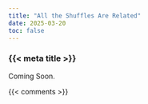 ```yaml
---
title: "All the Shuffles Are Related"
date: 2025-03-20
toc: false
---
```


### {{< meta title >}}

Coming Soon.



{{< comments >}}